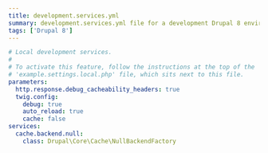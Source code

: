 ```yaml
---
title: development.services.yml
summary: development.services.yml file for a development Drupal 8 environment
tags: ['Drupal 8']
---
```


```yml
# Local development services.
#
# To activate this feature, follow the instructions at the top of the
# 'example.settings.local.php' file, which sits next to this file.
parameters:
  http.response.debug_cacheability_headers: true
  twig.config:
    debug: true
    auto_reload: true
    cache: false
services:
  cache.backend.null:
    class: Drupal\Core\Cache\NullBackendFactory
```
